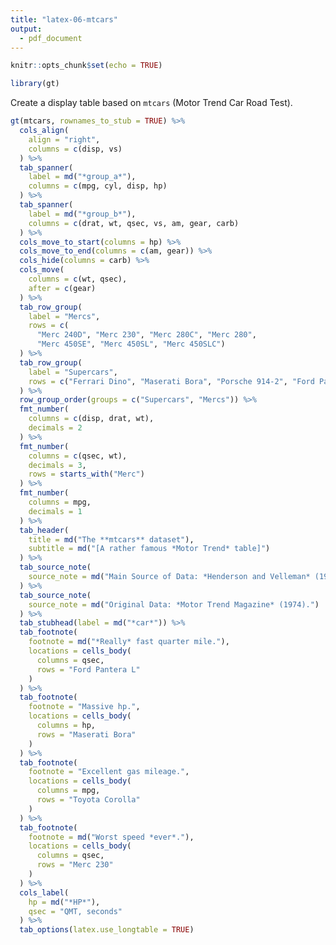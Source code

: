 ```yaml
---
title: "latex-06-mtcars"
output: 
  - pdf_document
---
```


```r
knitr::opts_chunk$set(echo = TRUE)

library(gt)
```

Create a display table based on `mtcars` (Motor Trend Car Road Test).

```r
gt(mtcars, rownames_to_stub = TRUE) %>%
  cols_align(
    align = "right",
    columns = c(disp, vs)
  ) %>%
  tab_spanner(
    label = md("*group_a*"),
    columns = c(mpg, cyl, disp, hp)
  ) %>%
  tab_spanner(
    label = md("*group_b*"),
    columns = c(drat, wt, qsec, vs, am, gear, carb)
  ) %>%
  cols_move_to_start(columns = hp) %>%
  cols_move_to_end(columns = c(am, gear)) %>%
  cols_hide(columns = carb) %>%
  cols_move(
    columns = c(wt, qsec),
    after = c(gear)
  ) %>%
  tab_row_group(
    label = "Mercs",
    rows = c(
      "Merc 240D", "Merc 230", "Merc 280C", "Merc 280",
      "Merc 450SE", "Merc 450SL", "Merc 450SLC")
  ) %>%
  tab_row_group(
    label = "Supercars",
    rows = c("Ferrari Dino", "Maserati Bora", "Porsche 914-2", "Ford Pantera L")
  ) %>%
  row_group_order(groups = c("Supercars", "Mercs")) %>%
  fmt_number(
    columns = c(disp, drat, wt),
    decimals = 2
  ) %>%
  fmt_number(
    columns = c(qsec, wt),
    decimals = 3,
    rows = starts_with("Merc")
  ) %>%
  fmt_number(
    columns = mpg,
    decimals = 1
  ) %>%
  tab_header(
    title = md("The **mtcars** dataset"),
    subtitle = md("[A rather famous *Motor Trend* table]")
  ) %>%
  tab_source_note(
    source_note = md("Main Source of Data: *Henderson and Velleman* (1981).")
  ) %>%
  tab_source_note(
    source_note = md("Original Data: *Motor Trend Magazine* (1974).")
  ) %>%
  tab_stubhead(label = md("*car*")) %>%
  tab_footnote(
    footnote = md("*Really* fast quarter mile."),
    locations = cells_body(
      columns = qsec,
      rows = "Ford Pantera L"
    )
  ) %>%
  tab_footnote(
    footnote = "Massive hp.",
    locations = cells_body(
      columns = hp,
      rows = "Maserati Bora"
    )
  ) %>%
  tab_footnote(
    footnote = "Excellent gas mileage.",
    locations = cells_body(
      columns = mpg,
      rows = "Toyota Corolla"
    )
  ) %>%
  tab_footnote(
    footnote = md("Worst speed *ever*."),
    locations = cells_body(
      columns = qsec,
      rows = "Merc 230"
    )
  ) %>%
  cols_label(
    hp = md("*HP*"),
    qsec = "QMT, seconds"
  ) %>%
  tab_options(latex.use_longtable = TRUE)
```
